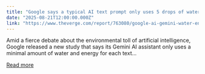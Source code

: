 ```yaml
---
title: "Google says a typical AI text prompt only uses 5 drops of water — experts say that&#8217;s misleading"
date: "2025-08-21T12:00:00.000Z"
link: "https://www.theverge.com/report/763080/google-ai-gemini-water-energy-emissions-study"
---
```


Amid a fierce debate about the environmental toll of artificial intelligence, Google released a new study that says its Gemini AI assistant only uses a minimal amount of water and energy for each text...

[Read more](https://www.theverge.com/report/763080/google-ai-gemini-water-energy-emissions-study)
